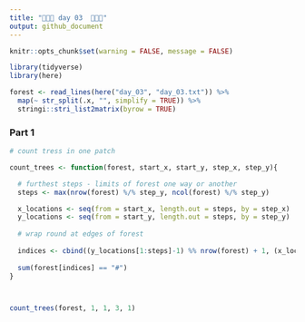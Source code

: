 ```yaml
---
title: "🎄🎄🎄 day 03  🎄🎄🎄"
output: github_document
---
```

```r
knitr::opts_chunk$set(warning = FALSE, message = FALSE)
```

```r
library(tidyverse)
library(here)

forest <- read_lines(here("day_03", "day_03.txt")) %>%
  map(~ str_split(.x, "", simplify = TRUE)) %>% 
  stringi::stri_list2matrix(byrow = TRUE)
```

### Part 1

```r
# count tress in one patch

count_trees <- function(forest, start_x, start_y, step_x, step_y){

  # furthest steps - limits of forest one way or another
  steps <- max(nrow(forest) %/% step_y, ncol(forest) %/% step_y)

  x_locations <- seq(from = start_x, length.out = steps, by = step_x)
  y_locations <- seq(from = start_y, length.out = steps, by = step_y)
  
  # wrap round at edges of forest
  
  indices <- cbind((y_locations[1:steps]-1) %% nrow(forest) + 1, (x_locations[1:steps]-1) %% ncol(forest) + 1)
  
  sum(forest[indices] == "#")
}



count_trees(forest, 1, 1, 3, 1)



```




